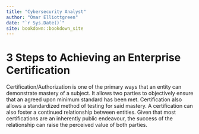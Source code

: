 ```yaml
--- 
title: "Cybersecurity Analyst"
author: "Omar Elliottgreen"
date: "`r Sys.Date()`"
site: bookdown::bookdown_site
---
```


# 3 Steps to Achieving an Enterprise Certification
Certification/Authorization is one of the primary ways that an entity can
demonstrate mastery of a subject. It allows two parties to objectively ensure
that an agreed upon minimum standard has been met. Certification also allows a standardized method of testing for said mastery. 
A certification can also foster a continued relationship between entities. 
Given that most certifications are an inherently public endeavour, the
success of the relationship can raise the perceived value of both parties.

